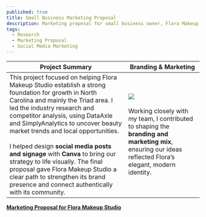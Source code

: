 ```yaml
---
published: true
title: Small Business Marketing Proposal
description: Marketing proposal for small business owner, Flora Makeup Studio. Created social media posts, competitor and industry trend analysis, and marketing strategy.
tags:
  - Research
  - Marketing Proposal
  - Social Media Marketing
---
```



| Project Summary                                                                                                                                                                                                                                                                                                                                                                                                                                                                                                                                          | Branding & Marketing                                                                                                                                                                                                            |
| -------------------------------------------------------------------------------------------------------------------------------------------------------------------------------------------------------------------------------------------------------------------------------------------------------------------------------------------------------------------------------------------------------------------------------------------------------------------------------------------------------------------------------------------------------- | ------------------------------------------------------------------------------------------------------------------------------------------------------------------------------------------------------------------------------- |
| This project focused on helping Flora Makeup Studio establish a strong foundation for growth in North Carolina and mainly the Triad area. I led the industry research and competitor analysis, using DataAxle and SimplyAnalytics to uncover beauty market trends and local opportunities. <br /><br />I helped design **social media posts and signage** with **Canva** to bring our strategy to life visually. The final proposal gave Flora Makeup Studio a clear path to strengthen its brand presence and connect authentically with its community. | ![](/media/Simple%20Minimalist%20Real%20Estate%20Logo.png)<br /><br />Working closely with my team, I contributed to shaping the **branding and marketing mix**, ensuring our ideas reflected Flora’s elegant, modern identity. |

[**Marketing Proposal for Flora Makeup Studio**](https://docs.google.com/document/d/1dmbiYMQVluQRZS8w6X6UEyMsabdc7jQXlmYQncFepis/edit?usp=sharing)

<Navbar />
